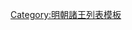 {{ming|title=明朝嘉定國諸王|ed=嘉定國|head=[[正德 (明朝)|正德]]十六年（[[1521年]]）封。|
{{ming/title}}
{{ming/list|嘉定宣惠王|[[朱厚焃]]|朱祐枱、庶二子|[[1521年]]—[[1554年]]|正德十六年封。[[嘉靖]]三十三年薨。}}
{{ming/list|嘉定恭順王|[[朱載㙐]]|朱厚焃、庶一子|[[1559年]]—[[1574年]]|嘉靖三十八年襲封。[[萬曆]]二年薨。}}
{{ming/list|嘉定王|[[朱翊𰼡|朱翊{{僻字|𰼡|⿱分金}}]]|朱載㙐、庶一子|[[1577年]]—？年|萬曆五年襲封。萬曆中薨。無子，除。}}
{{ming/note|附管理府事}}
{{ming/list|嘉定鎮國將軍|[[朱翊⿰金毣|朱翊]][[File:⿰金毣.png|13px]]|朱載㙐、庶二子| |萬曆中管理府事<ref>《高氏鄭氏壙誌》，《新中國出土墓誌·河南（壹）》下冊，文物出版社，1994年，第393-394頁。</ref>。}}
{{ming/note|參考文獻}}
{{ming/note|ref}}
}}<noinclude>
[[Category:明朝諸王列表模板]]
</noinclude>